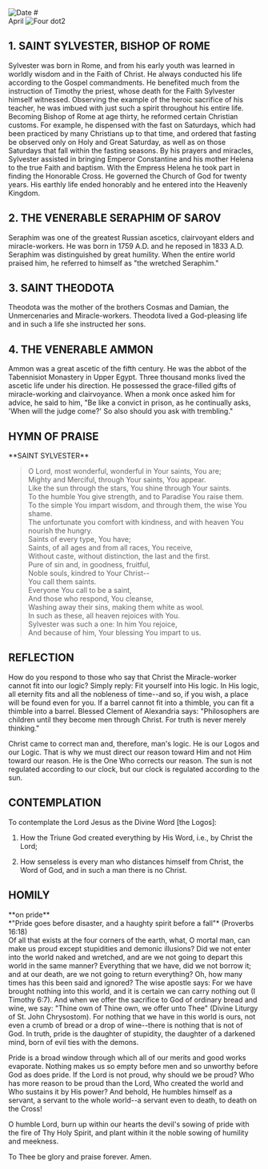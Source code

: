 
<RunningHead />
<Image src="/title-imprint.png" height={50} width={50} alt="Date" className="title-imprint"/>
# <div id="date">April <Image className="four-dot" src="/four-dot.png" height={15} width={15} alt="Four dot" />2</div>

## 1. SAINT SYLVESTER, BISHOP OF ROME

Sylvester was born in Rome, and from his early youth was learned in worldly wisdom and in the Faith of Christ. He always conducted his life according to the Gospel commandments. He benefited much from the instruction of Timothy the priest, whose death for the Faith Sylvester himself witnessed. Observing the example of the heroic sacrifice of his teacher, he was imbued with just such a spirit throughout his entire life. Becoming Bishop of Rome at age thirty, he reformed certain Christian customs. For example, he dispensed with the fast on Saturdays, which had been practiced by many Christians up to that time, and ordered that fasting be observed only on Holy and Great Saturday, as well as on those Saturdays that fall within the fasting seasons. By his prayers and miracles, Sylvester assisted in bringing Emperor Constantine and his mother Helena to the true Faith and baptism. With the Empress Helena he took part in finding the Honorable Cross. He governed the Church of God for twenty years. His earthly life ended honorably and he entered into the Heavenly Kingdom. 

## 2. THE VENERABLE SERAPHIM OF SAROV

Seraphim was one of the greatest Russian ascetics, clairvoyant elders and miracle-workers. He was born in 1759 A.D. and he reposed in 1833 A.D. Seraphim was distinguished by great humility. When the entire world praised him, he referred to himself as "the wretched Seraphim."

## 3. SAINT THEODOTA

Theodota was the mother of the brothers Cosmas and Damian, the Unmercenaries and Miracle-workers. Theodota lived a God-pleasing life and in such a life she instructed her sons.

## 4. THE VENERABLE AMMON

Ammon was a great ascetic of the fifth century. He was the abbot of the Tabennisiot Monastery in Upper Egypt. Three thousand monks lived the ascetic life under his direction. He possessed the grace-filled gifts of miracle-working and clairvoyance. When a monk once asked him for advice, he said to him, "Be like a convict in prison, as he continually asks, 'When will the judge come?' So also should you ask with trembling."


## HYMN OF PRAISE
<div style={{textAlign:'center'}}>
**SAINT SYLVESTER**
</div>

>O Lord, most wonderful, wonderful in Your saints, You are;  
Mighty and Merciful, through Your saints, You appear.  
Like the sun through the stars, You shine through Your saints.  
To the humble You give strength, and to Paradise You raise them.  
To the simple You impart wisdom, and through them, the wise You shame.  
The unfortunate you comfort with kindness, and with heaven You nourish the hungry.  
Saints of every type, You have;  
Saints, of all ages and from all races, You receive,  
Without caste, without distinction, the last and the first.  
Pure of sin and, in goodness, fruitful,  
Noble souls, kindred to Your Christ--  
You call them saints.  
Everyone You call to be a saint,  
And those who respond, You cleanse,  
Washing away their sins, making them white as wool.  
In such as these, all heaven rejoices with You.  
Sylvester was such a one: In him You rejoice,  
And because of him, Your blessing You impart to us.  


## REFLECTION

How do you respond to those who say that Christ the Miracle-worker cannot fit into our logic? Simply reply: Fit yourself into His logic. In His logic, all eternity fits and all the nobleness of time--and so, if you wish, a place will be found even for you. If a barrel cannot fit into a thimble, you can fit a thimble into a barrel. Blessed Clement of Alexandria says: "Philosophers are children until they become men through Christ. For truth is never merely thinking."

Christ came to correct man and, therefore, man's logic. He is our Logos and our Logic. That is why we must direct our reason toward Him and not Him toward our reason. He is the One Who corrects our reason. The sun is not regulated according to our clock, but our clock is regulated according to the sun.


## CONTEMPLATION

To contemplate the Lord Jesus as the Divine Word [the Logos]:

1. How the Triune God created everything by His Word, i.e., by Christ the Lord;

2. How senseless is every man who distances himself from Christ, the Word of God, and in such a man there is no Christ.


## HOMILY
<div style={{textAlign:'center'}}>
**on pride**
</div>
<div style={{textAlign:'right'}}>
*"Pride goes before disaster, and a haughty spirit before a fall"* (Proverbs 16:18)
</div>
Of all that exists at the four corners of the earth, what, O mortal man, can make us proud except stupidities and demonic illusions? Did we not enter into the world naked and wretched, and are we not going to depart this world in the same manner? Everything that we have, did we not borrow it; and at our death, are we not going to return everything? Oh, how many times has this been said and ignored? The wise apostle says: For we have brought nothing into this world, and it is certain we can carry nothing out (I Timothy 6:7). And when we offer the sacrifice to God of ordinary bread and wine, we say: "Thine own of Thine own, we offer unto Thee" (Divine Liturgy of St. John Chrysostom). For nothing that we have in this world is ours, not even a crumb of bread or a drop of wine--there is nothing that is not of God. In truth, pride is the daughter of stupidity, the daughter of a darkened mind, born of evil ties with the demons.

Pride is a broad window through which all of our merits and good works evaporate. Nothing makes us so empty before men and so unworthy before God as does pride. If the Lord is not proud, why should we be proud? Who has more reason to be proud than the Lord, Who created the world and Who sustains it by His power? And behold, He humbles himself as a servant, a servant to the whole world--a servant even to death, to death on the Cross!

O humble Lord, burn up within our hearts the devil's sowing of pride with the fire of Thy Holy Spirit, and plant within it the noble sowing of humility and meekness.

To Thee be glory and praise forever. Amen.